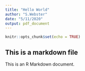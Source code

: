 ```yaml
---
title: "Hello World"
author: "S.Webster"
date: "5/11/2020"
output: pdf_document
---
```


```r
knitr::opts_chunk$set(echo = TRUE)
```

## This is a markdown file

This is an R Markdown document.

